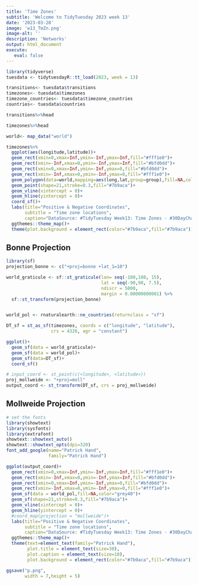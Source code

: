 ```yaml
---
title: 'Time Zones'
subtitle: 'Welcome to TidyTuesday 2023 week 13'
date: '2023-03-28'
image: 'w13_TmZn.png'
image-alt: ''
description: 'Networks'
output: html_document
execute: 
   eval: false
---
```

```r
library(tidyverse)
tuesdata <- tidytuesdayR::tt_load(2023, week = 13)
```

```r
transitions<- tuesdata$transitions
timezones<- tuesdata$timezones
timezone_countries<- tuesdata$timezone_countries
countries<- tuesdata$countries
```

```r
transitions%>%head
```

```r
timezones%>%head
```

```r
world<- map_data("world")

timezones%>%
  ggplot(aes(longitude,latitude))+
  geom_rect(xmin=0,xmax=Inf,ymin=-Inf,ymax=Inf,fill="#fff1e0")+
  geom_rect(xmin=-Inf,xmax=0,ymin=-Inf,ymax=Inf,fill="#bfd0dd")+
  geom_rect(xmin=0,xmax=Inf,ymin=-Inf,ymax=0,fill="#bfd0dd")+
  geom_rect(xmin=-Inf,xmax=0,ymin=-Inf,ymax=0,fill="#fff1e0")+
  geom_polygon(data=world,mapping=aes(long,lat,group=group),fill=NA,color="grey")+
  geom_point(shape=21,stroke=0.3,fill="#7b9aca")+
  geom_vline(xintercept = 0)+
  geom_hline(yintercept = 0)+
  coord_sf()+
  labs(title="Positive & Negative Coordinates",
       subtitle = "Time zone locations",
       caption="DataSource: #TidyTuesday Week13: Time Zones - #30DayChartChallenge Day15: positive/negative\nDataViz: Federica Gazzelloni")+
  ggthemes::theme_map()+
  theme(plot.background = element_rect(color="#7b9aca",fill="#7b9aca"))
```



## Bonne Projection

```r
library(sf)
projection_bonne <- c("+proj=bonne +lat_1=10")

world_graticule <- sf::st_graticule(lon= seq(-180,180, 15),
                                    lat = seq(-90,90, 7.5),
                                    ndiscr = 5000,
                                    margin = 0.00000000001) %>%
  sf::st_transform(projection_bonne)


world_pol <- rnaturalearth::ne_countries(returnclass = "sf")

DT_sf = st_as_sf(timezones, coords = c("longitude", "latitude"), 
                 crs = 4326, agr = "constant")

ggplot()+
  geom_sf(data = world_graticule)+
  geom_sf(data = world_pol)+
  geom_sf(data=DT_sf)+
  coord_sf()
```


```r
# input_coord <- st_point(c(<longitude>, <latitude>))
proj_mollweide <- "+proj=moll"
output_coord <- st_transform(DT_sf, crs = proj_mollweide)
```

## Mollweide Projection
```r
# set the fonts
library(showtext)
library(sysfonts)
library(extrafont)
showtext::showtext_auto()
showtext::showtext_opts(dpi=320)
font_add_google(name="Patrick Hand",
                family="Patrick Hand")
```

```r
ggplot(output_coord)+
  geom_rect(xmin=0,xmax=Inf,ymin=-Inf,ymax=Inf,fill="#fff1e0")+
  geom_rect(xmin=-Inf,xmax=0,ymin=-Inf,ymax=Inf,fill="#bfd0dd")+
  geom_rect(xmin=0,xmax=Inf,ymin=-Inf,ymax=0,fill="#bfd0dd")+
  geom_rect(xmin=-Inf,xmax=0,ymin=-Inf,ymax=0,fill="#fff1e0")+
  geom_sf(data = world_pol,fill=NA,color="grey40")+
  geom_sf(shape=21,stroke=0.3,fill="#7b9aca")+
  geom_vline(xintercept = 0)+
  geom_hline(yintercept = 0)+
  #coord_map(projection = "mollweide")+
  labs(title="Positive & Negative Coordinates",
       subtitle = "Time zone locations",
       caption="DataSource: #TidyTuesday Week13: Time Zones - #30DayChartChallenge Day15: positive/negative\nDataViz: Federica Gazzelloni")+
  ggthemes::theme_map()+
  theme(text=element_text(family="Patrick Hand"),
        plot.title = element_text(size=30),
        plot.caption = element_text(size=10),
        plot.background = element_rect(color="#7b9aca",fill="#7b9aca"))
```

```r
ggsave("p.png",
       width = 7,height = 5)
```


